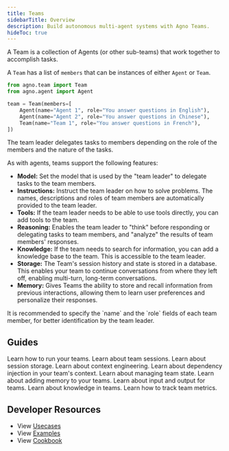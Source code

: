 ```yaml
---
title: Teams
sidebarTitle: Overview
description: Build autonomous multi-agent systems with Agno Teams.
hideToc: true
---
```


A Team is a collection of Agents (or other sub-teams) that work together to accomplish tasks.

A `Team` has a list of `members` that can be instances of either `Agent` or `Team`.

```python
from agno.team import Team
from agno.agent import Agent

team = Team(members=[
    Agent(name="Agent 1", role="You answer questions in English"),
    Agent(name="Agent 2", role="You answer questions in Chinese"),
    Team(name="Team 1", role="You answer questions in French"),
])
```

The team leader delegates tasks to members depending on the role of the members and the nature of the tasks.

As with agents, teams support the following features:

- **Model:** Set the model that is used by the "team leader" to delegate tasks to the team members.
- **Instructions:** Instruct the team leader on how to solve problems. The names, descriptions and roles of team members are automatically provided to the team leader.
- **Tools:** If the team leader needs to be able to use tools directly, you can add tools to the team.
- **Reasoning:** Enables the team leader to "think" before responding or delegating tasks to team members, and "analyze" the results of team members' responses.
- **Knowledge:** If the team needs to search for information, you can add a knowledge base to the team. This is accessible to the team leader.
- **Storage:** The Team's session history and state is stored in a database. This enables your team to continue conversations from where they left off, enabling multi-turn, long-term conversations.
- **Memory:** Gives Teams the ability to store and recall information from previous interactions, allowing them to learn user preferences and personalize their responses.

<Tip>
  It is recommended to specify the `name` and the `role` fields of each team
  member, for better identification by the team leader.
</Tip>

## Guides

<CardGroup cols={2}>
  <Card
    title="Running your Team"
    icon="user-robot"
    iconType="duotone"
    href="/concepts/teams/run"
  >
    Learn how to run your teams.
  </Card>
  <Card
    title="Team Sessions"
    icon="comments"
    iconType="duotone"
    href="/concepts/teams/sessions"
  >
    Learn about team sessions.
  </Card>
  <Card
    title="Team Storage"
    icon="database"
    iconType="duotone"
    href="/concepts/teams/storage"
  >
    Learn about session storage.
  </Card>
  <Card
    title="Context Engineering"
    icon="file-lines"
    iconType="duotone"
    href="/concepts/teams/context"
  >
    Learn about context engineering.
  </Card>
  <Card
    title="Dependencies"
    icon="brackets-curly"
    iconType="duotone"
    href="/concepts/teams/dependencies"
  >
    Learn about dependency injection in your team's context.
  </Card>
  <Card
    title="Team State"
    icon="crystal-ball"
    iconType="duotone"
    href="/concepts/teams/state"
  >
    Learn about managing team state.
  </Card>
  <Card
    title="Memory"
    icon="head-side-brain"
    iconType="duotone"
    href="/concepts/teams/memory"
  >
    Learn about adding memory to your teams.
  </Card>
  <Card
    title="Input & Output"
    icon="fire"
    iconType="duotone"
    href="/concepts/teams/input-output"
  >
    Learn about input and output for teams.
  </Card>
  <Card
    title="Knowledge"
    icon="books"
    iconType="duotone"
    href="/concepts/teams/knowledge"
  >
    Learn about knowledge in teams.
  </Card>
  <Card
    title="Team Metrics"
    icon="chart-line"
    iconType="duotone"
    href="/concepts/teams/metrics"
  >
    Learn how to track team metrics.
  </Card>
</CardGroup>

## Developer Resources

- View [Usecases](/examples/use-cases/teams/)
- View [Examples](/examples/concepts/teams/)
- View [Cookbook](https://github.com/agno-agi/agno/tree/main/cookbook/teams/README.md)
